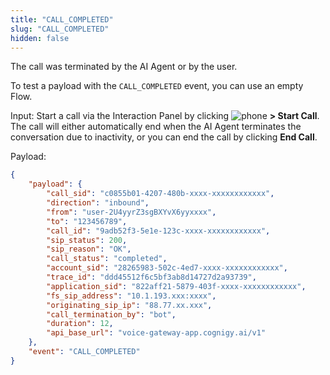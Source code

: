 ```yaml
---
title: "CALL_COMPLETED"
slug: "CALL_COMPLETED"
hidden: false
---
```


The call was terminated by the AI Agent or by the user.

To test a payload with the `CALL_COMPLETED` event, you can use an empty Flow.

Input: Start a call via the Interaction Panel by clicking ![phone](/_assets/icons/blue/phone.svg) **> Start Call**. The call will either automatically end when the AI Agent terminates the conversation due to inactivity, or you can end the call by clicking **End Call**.

Payload:

```json
{
    "payload": {
        "call_sid": "c0855b01-4207-480b-xxxx-xxxxxxxxxxxx",
        "direction": "inbound",
        "from": "user-2U4yyrZ3sgBXYvX6yyxxxx",
        "to": "123456789",
        "call_id": "9adb52f3-5e1e-123c-xxxx-xxxxxxxxxxxx",
        "sip_status": 200,
        "sip_reason": "OK",
        "call_status": "completed",
        "account_sid": "28265983-502c-4ed7-xxxx-xxxxxxxxxxxx",
        "trace_id": "ddd45512f6c5bf3ab8d14727d2a93739",
        "application_sid": "822aff21-5879-403f-xxxx-xxxxxxxxxxxx",
        "fs_sip_address": "10.1.193.xxx:xxxx",
        "originating_sip_ip": "88.77.xx.xxx",
        "call_termination_by": "bot",
        "duration": 12,
        "api_base_url": "voice-gateway-app.cognigy.ai/v1"
    },
    "event": "CALL_COMPLETED"
}
```